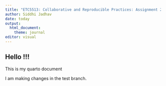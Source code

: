 ```yaml
---
title: "ETC5513: Collaborative and Reproducible Practices: Assignment 2"
author: Siddhi Jadhav
date: today
output: 
  html_document:
    theme: journal
editor: visual
---
```


## Hello !!!

This is my quarto document


I am making changes in the test branch.